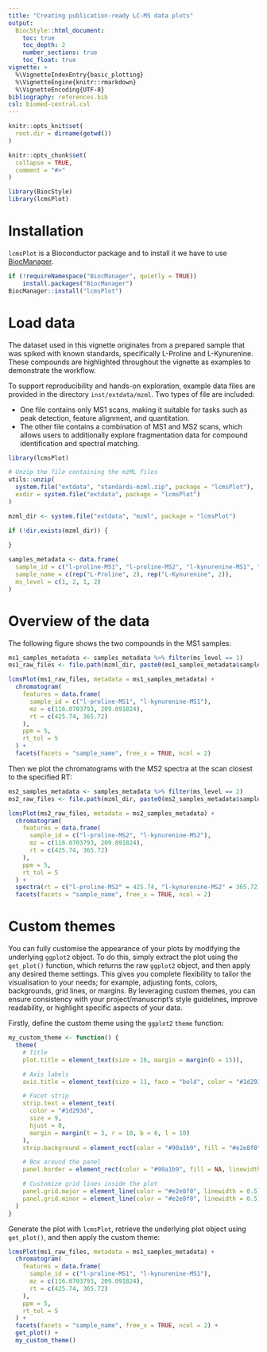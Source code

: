 ```yaml
---
title: "Creating publication-ready LC-MS data plots"
output:
  BiocStyle::html_document:
    toc: true
    toc_depth: 2  
    number_sections: true  
    toc_float: true
vignette: >
  %\VignetteIndexEntry{basic_plotting}
  %\VignetteEngine{knitr::rmarkdown}
  %\VignetteEncoding{UTF-8}
bibliography: references.bib
csl: biomed-central.csl
---
```


```r
knitr::opts_knit$set(
  root.dir = dirname(getwd())
)

knitr::opts_chunk$set(
  collapse = TRUE,
  comment = "#>"
)
```

```r
library(BiocStyle)
library(lcmsPlot)
```

# Installation

`lcmsPlot` is a Bioconductor package and to install it we have to use [BiocManager](https://cran.r-project.org/web/packages/BiocManager/index.html).

```r
if (!requireNamespace("BiocManager", quietly = TRUE))
    install.packages("BiocManager")
BiocManager::install("lcmsPlot")
```

# Load data

The dataset used in this vignette originates from a prepared sample that was spiked with known standards, specifically L-Proline and L-Kynurenine. These compounds are highlighted throughout the vignette as examples to demonstrate the workflow.

To support reproducibility and hands-on exploration, example data files are provided in the directory `inst/extdata/mzml`. Two types of file are included:

- One file contains only MS1 scans, making it suitable for tasks such as peak detection, feature alignment, and quantitation.
- The other file contains a combination of MS1 and MS2 scans, which allows users to additionally explore fragmentation data for compound identification and spectral matching.

```r
library(lcmsPlot)

# Unzip the file containing the mzML files
utils::unzip(
  system.file("extdata", "standards-mzml.zip", package = "lcmsPlot"),
  exdir = system.file("extdata", package = "lcmsPlot")
)

mzml_dir <- system.file("extdata", "mzml", package = "lcmsPlot")

if (!dir.exists(mzml_dir)) {
  
}

samples_metadata <- data.frame(
  sample_id = c("l-proline-MS1", "l-proline-MS2", "l-kynurenine-MS1", "l-kynurenine-MS2"),
  sample_name = c(rep("L-Proline", 2), rep("L-Kynurenine", 2)),
  ms_level = c(1, 2, 1, 2)
)
```

# Overview of the data

The following figure shows the two compounds in the MS1 samples:

```r
ms1_samples_metadata <- samples_metadata %>% filter(ms_level == 1)
ms1_raw_files <- file.path(mzml_dir, paste0(ms1_samples_metadata$sample_id, ".mzML"))

lcmsPlot(ms1_raw_files, metadata = ms1_samples_metadata) +
  chromatogram(
    features = data.frame(
      sample_id = c("l-proline-MS1", "l-kynurenine-MS1"),
      mz = c(116.0703793, 209.091824),
      rt = c(425.74, 365.72)
    ),
    ppm = 5,
    rt_tol = 5
  ) +
  facets(facets = "sample_name", free_x = TRUE, ncol = 2)
```

Then we plot the chromatograms with the MS2 spectra at the scan closest to the specified RT:

```r
ms2_samples_metadata <- samples_metadata %>% filter(ms_level == 2)
ms2_raw_files <- file.path(mzml_dir, paste0(ms2_samples_metadata$sample_id, ".mzML"))

lcmsPlot(ms2_raw_files, metadata = ms2_samples_metadata) +
  chromatogram(
    features = data.frame(
      sample_id = c("l-proline-MS2", "l-kynurenine-MS2"),
      mz = c(116.0703793, 209.091824),
      rt = c(425.74, 365.72)
    ),
    ppm = 5,
    rt_tol = 5
  ) +
  spectra(rt = c("l-proline-MS2" = 425.74, "l-kynurenine-MS2" = 365.72), mode = "closest", ms_level = 2) +
  facets(facets = "sample_name", free_x = TRUE, ncol = 2)
```

# Custom themes

You can fully customise the appearance of your plots by modifying the underlying `ggplot2` object.
To do this, simply extract the plot using the `get_plot()` function, which returns the raw `ggplot2` object, and then apply any desired theme settings. This gives you complete flexibility to tailor the visualisation to your needs; for example, adjusting fonts, colors, backgrounds, grid lines, or margins.
By leveraging custom themes, you can ensure consistency with your project/manuscript's style guidelines, improve readability, or highlight specific aspects of your data.

Firstly, define the custom theme using the `ggplot2` `theme` function:

```r
my_custom_theme <- function() {
  theme(
    # Title
    plot.title = element_text(size = 16, margin = margin(b = 15)),

    # Axis labels
    axis.title = element_text(size = 11, face = "bold", color = "#1d293d"),

    # Facet strip
    strip.text = element_text(
      color = "#1d293d",
      size = 9,
      hjust = 0,
      margin = margin(t = 3, r = 10, b = 6, l = 10)
    ),
    strip.background = element_rect(color = "#90a1b9", fill = "#e2e8f0", size = 0.8),

    # Box around the panel
    panel.border = element_rect(color = "#90a1b9", fill = NA, linewidth = 1),

    # Customize grid lines inside the plot
    panel.grid.major = element_line(color = "#e2e8f0", linewidth = 0.5),
    panel.grid.minor = element_line(color = "#e2e8f0", linewidth = 0.5)
  )
}
```

Generate the plot with `lcmsPlot`, retrieve the underlying plot object using `get_plot()`, and then apply the custom theme:

```r
lcmsPlot(ms1_raw_files, metadata = ms1_samples_metadata) +
  chromatogram(
    features = data.frame(
      sample_id = c("l-proline-MS1", "l-kynurenine-MS1"),
      mz = c(116.0703793, 209.091824),
      rt = c(425.74, 365.72)
    ),
    ppm = 5,
    rt_tol = 5
  ) +
  facets(facets = "sample_name", free_x = TRUE, ncol = 2) +
  get_plot() +
  my_custom_theme()
```
